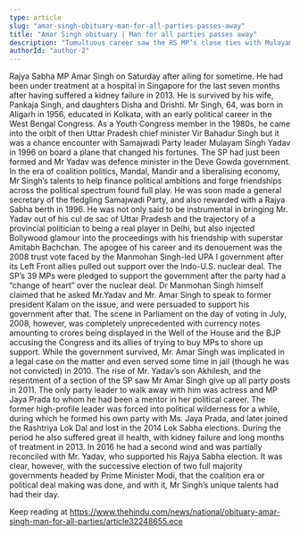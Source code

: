 ```yaml
---
type: article
slug: "amar-singh-obituary-man-for-all-parties-passes-away"
title: "Amar Singh obituary | Man for all parties passes away"
description: "Tumultuous career saw the RS MP’s close ties with Mulayam Singh Yadav and actors Amitabh Bachhan and Jaya Prada"
authorId: "author-2"
---
```


Rajya Sabha MP Amar Singh 
 on Saturday after ailing for sometime. He had been under treatment at a hospital in Singapore for the last seven months after having suffered a kidney failure in 2013. He is survived by his wife, Pankaja Singh, and daughters Disha and Drishti.
Mr Singh, 64, was born in Aligarh in 1956, educated in Kolkata, with an early political career in the West Bengal Congress. As a Youth Congress member in the 1980s, he came into the orbit of then Uttar Pradesh chief minister Vir Bahadur Singh but it was a chance encounter with Samajwadi Party leader Mulayam Singh Yadav in 1996 on board a plane that changed his fortunes.
The SP had just been formed and Mr Yadav was defence minister in the Deve Gowda government. In the era of coalition politics, Mandal, Mandir and a liberalising economy, Mr Singh’s talents to help finance political ambitions and forge friendships across the political spectrum found full play. He was soon made a general secretary of the fledgling Samajwadi Party, and also rewarded with a Rajya Sabha berth in 1996.
He was not only said to be instrumental in bringing Mr. Yadav out of his cul de sac of Uttar Pradesh and the trajectory of a provincial politician to being a real player in Delhi, but also injected Bollywood glamour into the proceedings with his friendship with superstar Amitabh Bachchan.
The apogee of his career and its denouement was the 2008 trust vote faced by the Manmohan Singh-led UPA I government after its Left Front allies pulled out support over the Indo-U.S. nuclear deal.
The SP’s 39 MPs were pledged to support the government after the party had a “change of heart” over the nuclear deal. Dr Manmohan Singh himself claimed that he asked Mr.Yadav and Mr. Amar Singh to speak to former president Kalam on the issue, and were persuaded to support his government after that.
The scene in Parliament on the day of voting in July, 2008, however, was completely unprecedented with currency notes amounting to crores being displayed in the Well of the House and the BJP accusing the Congress and its allies of trying to buy MPs to shore up support.
While the government survived, Mr. Amar Singh was implicated in a legal case on the matter and even served some time in jail (though he was not convicted) in 2010.
The rise of Mr. Yadav’s son Akhilesh, and the resentment of a section of the SP saw Mr Amar Singh give up all party posts in 2011. The only party leader to walk away with him was actress and MP Jaya Prada to whom he had been a mentor in her political career.
The former high-profile leader was forced into political wilderness for a while, during which he formed his own party with Ms. Jaya Prada, and later joined the Rashtriya Lok Dal and lost in the 2014 Lok Sabha elections. During the period he also suffered great ill health, with kidney failure and long months of treatment in 2013.
In 2016 he had a second wind and was partially reconciled with Mr. Yadav, who supported his Rajya Sabha election. It was clear, however, with the successive election of two full majority governments headed by Prime Minister Modi, that the coalition era or political deal making was done, and with it, Mr Singh’s unique talents had had their day.

Keep reading at https://www.thehindu.com/news/national/obituary-amar-singh-man-for-all-parties/article32248655.ece
